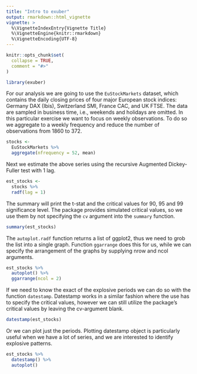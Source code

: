 ```yaml
---
title: "Intro to exuber"
output: rmarkdown::html_vignette
vignette: >
  %\VignetteIndexEntry{Vignette Title}
  %\VignetteEngine{knitr::rmarkdown}
  %\VignetteEncoding{UTF-8}
---
```


```r
knitr::opts_chunk$set(
  collapse = TRUE,
  comment = "#>"
)
```

```r
library(exuber)
```

For our analysis we are going to use the `EuStockMarkets` dataset, which contains the daily closing prices of four major European stock indices: Germany DAX (Ibis), Switzerland SMI, France CAC, and UK FTSE. The data are sampled in business time, i.e., weekends and holidays are omitted. In this particular exercise we want to focus on weekly observations. To do so we aggregate to a weekly frequency and reduce the number of observations from 1860 to 372.

```r
stocks <- 
  EuStockMarkets %>% 
  aggregate(nfrequency = 52, mean)
```

Next we estimate the above series using the recursive Augmented Dickey-Fuller test with 1 lag.

```r
est_stocks <-
  stocks %>% 
  radf(lag = 1)

```

The summary will print the t-stat and the critical values for 90, 95 and 99 significance level. The package provides simulated critical values, so we use them by not specifying the `cv` argument into the `summary` function. 

```r
summary(est_stocks)
```

The `autoplot.radf` function returns a list of ggplot2, thus we need to grob the list into a
single graph. Function `ggarrange` does this for us, while we can specify the arrangement of the graphs
by supplying nrow and ncol arguments.

```r
est_stocks %>% 
  autoplot() %>% 
  ggarrange(ncol = 2)
```

If we need to know the exact of the explosive periods we can do so with the function `datestamp`. Datestamp
works in a similar fashion where the use has to specify the critical values, however we can still utilize the
package's critical values by leaving the cv-argument blank.

```r
datestamp(est_stocks)
```
Or we can plot just the periods. Plotting datestamp object is particularly useful when we have a lot 
of series, and we are interested to identify explosive patterns.

```r
est_stocks %>% 
  datestamp() %>% 
  autoplot()
```
